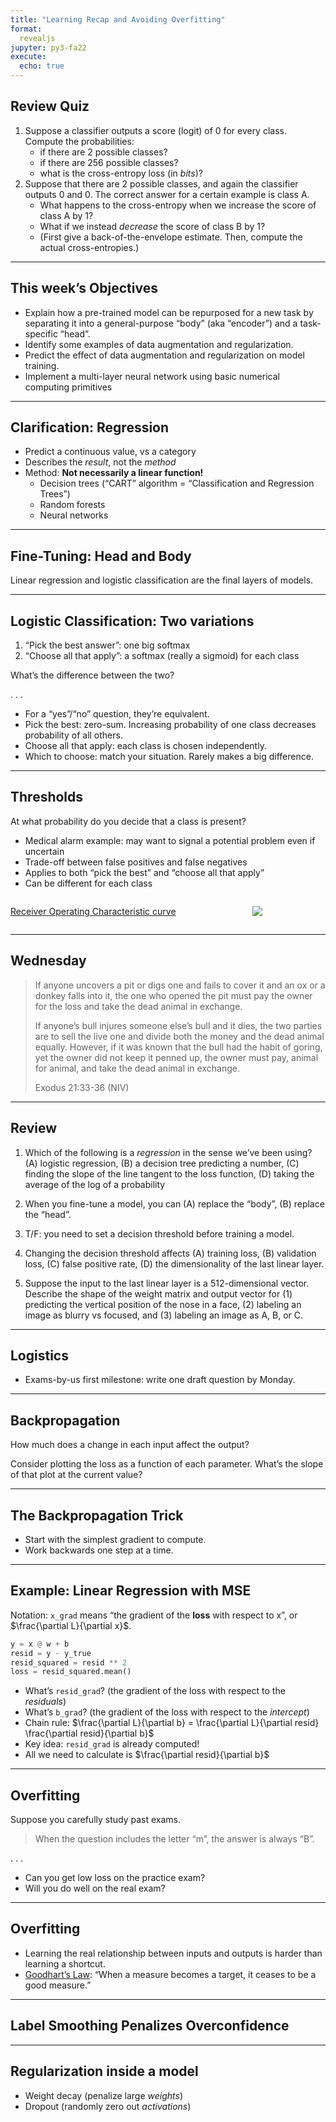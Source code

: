 ```yaml
---
title: "Learning Recap and Avoiding Overfitting"
format:
  revealjs
jupyter: py3-fa22
execute:
  echo: true
---
```


## Review Quiz {.smaller}

1. Suppose a classifier outputs a score (logit) of 0 for every class. Compute the probabilities:
    - if there are 2 possible classes?
    - if there are 256 possible classes?
    - what is the cross-entropy loss (in *bits*)?
2. Suppose that there are 2 possible classes, and again the classifier outputs 0 and 0. The correct answer for a certain example is class A.
    - What happens to the cross-entropy when we increase the score of class A by 1?
    - What if we instead *decrease* the score of class B by 1?
    - (First give a back-of-the-envelope estimate. Then, compute the actual cross-entropies.)

---

## This week's Objectives

- Explain how a pre-trained model can be repurposed for a new task by separating it into a general-purpose "body" (aka "encoder") and a task-specific "head".
- Identify some examples of data augmentation and regularization.
- Predict the effect of data augmentation and regularization on model training.
- Implement a multi-layer neural network using basic numerical computing primitives

---

## Clarification: Regression

- Predict a continuous value, vs a category
- Describes the *result*, not the *method*
- Method: **Not necessarily a linear function!**
  - Decision trees ("CART" algorithm = "Classification and Regression Trees")
  - Random forests
  - Neural networks



---

## Fine-Tuning: Head and Body

Linear regression and logistic classification are the final layers of models.

<!-- this could be more clear -- make it concrete? show the vector that comes out of the foundation model? We could use a better picture on the slide. -->


---

## Logistic Classification: Two variations {.smaller}

1. "Pick the best answer": one big softmax
2. "Choose all that apply": a softmax (really a sigmoid) for each class

What's the difference between the two?

. . .

- For a "yes"/"no" question, they're equivalent.
- Pick the best: zero-sum. Increasing probability of one class decreases probability of all others.
- Choose all that apply: each class is chosen independently.
- Which to choose: match your situation. Rarely makes a big difference.

---

## Thresholds {.smaller}

At what probability do you decide that a class is present?

- Medical alarm example: may want to signal a potential problem even if uncertain
- Trade-off between false positives and false negatives
- Applies to both "pick the best" and "choose all that apply"
- Can be different for each class

::: {.columns}

::: {.column}
[Receiver Operating Characteristic curve](https://en.wikipedia.org/wiki/Receiver_operating_characteristic#Curves_in_ROC_space)
:::

::: {.column}
![](https://upload.wikimedia.org/wikipedia/commons/8/8c/Receiver_Operating_Characteristic.png)
:::
:::

---


## Wednesday


> If anyone uncovers a pit or digs one and fails to cover it and an ox or a donkey falls into it, the one who opened the pit must pay the owner for the loss and take the dead animal in exchange.
>
> If anyone’s bull injures someone else’s bull and it dies, the two parties are to sell the live one and divide both the money and the dead animal equally. However, if it was known that the bull had the habit of goring, yet the owner did not keep it penned up, the owner must pay, animal for animal, and take the dead animal in exchange.
> 
> Exodus 21:33-36 (NIV)

---

## Review {.smaller}

1. Which of the following is a *regression* in the sense we've been using? (A) logistic regression, (B) a decision tree predicting a number, (C) finding the slope of the line tangent to the loss function, (D) taking the average of the log of a probability

2. When you fine-tune a model, you can (A) replace the "body", (B) replace the "head".

3. T/F: you need to set a decision threshold before training a model.

4. Changing the decision threshold affects (A) training loss, (B) validation loss, (C) false positive rate, (D) the dimensionality of the last linear layer.

5. Suppose the input to the last linear layer is a 512-dimensional vector. Describe the shape of the weight matrix and output vector for (1) predicting the vertical position of the nose in a face, (2) labeling an image as blurry vs focused, and (3) labeling an image as A, B, or C.

---

## Logistics

- Exams-by-us first milestone: write one draft question by Monday.

---

## Backpropagation

How much does a change in each input affect the output?

Consider plotting the loss as a function of each parameter. What's the slope of that plot at the current value?

---

## The Backpropagation Trick

- Start with the simplest gradient to compute.
- Work backwards one step at a time.


---

## Example: Linear Regression with MSE

Notation: `x_grad` means "the gradient of the **loss** with respect to x", or $\frac{\partial L}{\partial x}$.

```python
y = x @ w + b
resid = y - y_true
resid_squared = resid ** 2
loss = resid_squared.mean()
```

- What's `resid_grad`? (the gradient of the loss with respect to the *residuals*)
- What's `b_grad`? (the gradient of the loss with respect to the *intercept*)
- Chain rule: $\frac{\partial L}{\partial b} = \frac{\partial L}{\partial resid} \frac{\partial resid}{\partial b}$
- Key idea: `resid_grad` is already computed!
- All we need to calculate is $\frac{\partial resid}{\partial b}$

---

## Overfitting

Suppose you carefully study past exams.

> When the question includes the letter "m", the answer is always "B".

. . .

- Can you get low loss on the practice exam?
- Will you do well on the real exam?

---

## Overfitting

- Learning the real relationship between inputs and outputs is harder than learning a shortcut.
- [Goodhart's Law](https://en.wikipedia.org/wiki/Goodhart%27s_law): "When a measure becomes a target, it ceases to be a good measure."

---

## Label Smoothing Penalizes Overconfidence

---

## Regularization inside a model

- Weight decay (penalize large *weights*)
- Dropout (randomly zero out *activations*)
